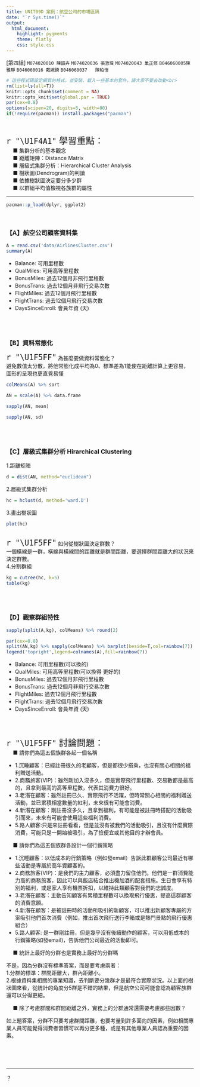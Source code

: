 ```yaml
---
title: UNIT09D 案例：航空公司的市場區隔
date: "`r Sys.time()`"
output: 
  html_document:
    highlight: pygments
    theme: flatly
    css: style.css
---
```



[第四組] `M074020010 陳韻卉` `M074020036 張哲瑋` `M074020043 巢正修` `B046060005陳雅靜` `B046060016 戴婉錡` `B046060037	陳柏愷`


```r
# 這些程式碼設定網頁的格式，並安裝、載入一些基本的套件，請大家不要去改動<br>
rm(list=ls(all=T))
knitr::opts_chunk$set(comment = NA)
knitr::opts_knit$set(global.par = TRUE)
par(cex=0.8)
options(scipen=20, digits=5, width=80)
if(!require(pacman)) install.packages("pacman")
```
<br>

<p class="wwl">
<span style="font-size:24px">`r "\U1F4A1"` 學習重點：</span><br>
&emsp; ■ 集群分析的基本觀念<br>
&emsp; ■ 距離矩陣：Distance Matrix<br>
&emsp; ■ 層級式集群分析：Hierarchical Cluster Analysis<br>
&emsp; ■ 樹狀圖(Dendrogram)的判讀<br>
&emsp; ■ 依據樹狀圖決定要分多少群<br>
&emsp; ■ 以群組平均值檢視各族群的屬性<br>
</p class="wwl">

<hr>

```r
pacman::p_load(dplyr, ggplot2)
```
<br>

### 【A】航空公司顧客資料集

```r
A = read.csv('data/AirlinesCluster.csv')
summary(A)
```

+ Balance: 可用里程數
+ QualMiles: 可用高等里程數
+ BonusMiles: 過去12個月非飛行里程數
+ BonusTrans: 過去12個月非飛行交易次數
+ FlightMiles: 過去12個月飛行里程數
+ FlightTrans: 過去12個月飛行交易次數
+ DaysSinceEnroll: 會員年資 (天)


<br><br>

### 【B】資料常態化

<span style="font-size:24px">`r "\U1F5FF"`</span>
為甚麼要做資料常態化？<br>
避免數值太分散，將他常態化成平均為0、標準差為1能使在距離計算上更容易，圖形的呈現也更直覺易懂<br>
```r
colMeans(A) %>% sort
```

```r
AN = scale(A) %>% data.frame
```

```r
sapply(AN, mean)
```

```r
sapply(AN, sd)
```

<br><br>

### 【C】層級式集群分析 Hirarchical Clustering  

1.距離矩陣
```r
d = dist(AN, method="euclidean")
```

2.層級式集群分析
```r
hc = hclust(d, method='ward.D')
```

3.畫出樹狀圖
```r
plot(hc)
```
<br>
<span style="font-size:24px">`r "\U1F5FF"`</span>
如何從樹狀圖決定群數？<br>
一個橫線是一群，橫線與橫線間的距離就是群間距離，要選擇群間距離大的狀況來決定群數。<br>
4.分割群組 
```r
kg = cutree(hc, k=5)
table(kg)
```

<br><br>

### 【D】觀察群組特性

```r
sapply(split(A,kg), colMeans) %>% round(2) 
```

```r
par(cex=0.8)
split(AN,kg) %>% sapply(colMeans) %>% barplot(beside=T,col=rainbow(7))
legend('topright',legend=colnames(A),fill=rainbow(7))
```

+ Balance: 可用里程數(可以換的)
+ QualMiles: 可用高等里程數(可以換得 更好的)
+ BonusMiles: 過去12個月非飛行里程數
+ BonusTrans: 過去12個月非飛行交易次數
+ FlightMiles: 過去12個月飛行里程數
+ FlightTrans: 過去12個月飛行交易次數
+ DaysSinceEnroll: 會員年資 (天)


<br><br>

<p class="qiz">
<span style="font-size:24px">`r "\U1F5FF"` 討論問題：</span><br>
&emsp; ■ 請你們為這五個族群各起一個名稱<br>

+ 1.沉睡顧客：已經註冊很久的老顧客，但是都很少搭乘，也沒有關心相關的福利贈送活動。
+ 2.商務旅客(VIP)：雖然剛加入沒多久，但是實際飛行里程數、交易數都是最高的，且拿到最高的高等里程數，代表其消費力很好。
+ 3.老潛在顧客：雖然註冊已久、實際飛行不活躍，但時常關心相關的福利贈送活動，並已累積相當數量的紅利，未來很有可能會消費。
+ 4.新潛在顧客：剛註冊沒多久，且拿到福利，有可能是被註冊時搭配的活動吸引而來，未來有可能會使用這些福利消費。
+ 5.路人顧客:只是來註冊看看，但是並沒有被我們的活動吸引，且沒有什麼實際消費，可能只是一開始被吸引，為了撿便宜或其他目的才辦會員。


&emsp; ■ 請你們為這五個族群各設計一個行銷策略<br>

+ 1.沉睡顧客：以低成本的行銷策略（例如發email）告訴此群顧客公司最近有哪些活動是專屬於高年資顧客的。
+ 2.商務旅客(VIP)：是我們的主力顧客，必須盡力留住他們。他們是一群消費能力高的商務旅客，因此可以與飯店結合推出機加酒的配套措施。生日會享有特別的福利，或是家人享有機票折扣，以維持此類顧客對我們的忠誠度。
+ 3.老潛在顧客：主動告知顧客有累積里程數可以換取飛行優惠，提高這群顧客的消費意願。
+ 4.新潛在顧客：是被註冊時的活動所吸引的新顧客，可以推出新顧客專屬的方案吸引他們首次消費（例如，推出首次飛行送行李箱或是熱門景點的飛行優惠組合）
+ 5.路人顧客: 是一群剛註冊，但是幾乎沒有後續動作的顧客，可以用低成本的行銷策略(如發email)，告訴他們公司最近的活動即可。

&emsp; ■ 統計上最好的分群也是實務上最好的分群嗎<br>

不是，因為分群沒有標準答案，而是要考慮兩者：<br>
1.分群的標準：群間距離大，群內距離小。<br>
2.根據資料集相關的專業知識，去判斷要分幾群才是最符合實際狀況。以上面的樹狀圖來看，從統計的角度分5群是不錯的結果，但是航空公司可能會認為顧客族群還可以分得更細。

&emsp; ■ 除了考慮群間和群間距離之外，實務上的分群通常還需要考慮那些因數？<br>

如上題答案，分群不只要考慮群間距離，也要考量到許多面向的因素，例如相關專業人員可能覺得消費者習慣可以再分更多種，或是有其他專業人員認為重要的因素。

</p class="qiz">

<br><br><br><hr>






？


